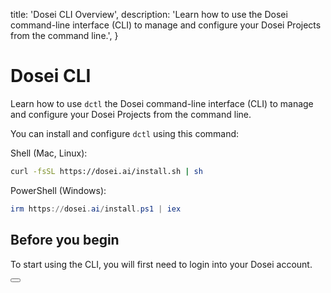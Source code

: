 
  title: 'Dosei CLI Overview',
  description:
    'Learn how to use the Dosei command-line interface (CLI) to manage and configure your Dosei Projects from the command line.',
}


# Dosei CLI
Learn how to use `dctl` the Dosei command-line interface (CLI) to manage and configure your Dosei Projects from the command line.

You can install and configure `dctl` using this command:

Shell (Mac, Linux):
```bash
curl -fsSL https://dosei.ai/install.sh | sh
```

PowerShell (Windows):
```powershell
irm https://dosei.ai/install.ps1 | iex
```

## Before you begin

To start using the CLI, you will first need to login into your Dosei account.

<div className="not-prose">
  <Button
    href="/cli/login"
    variant="text"
    arrow="right"
    children="dctl login"
  />
</div>
